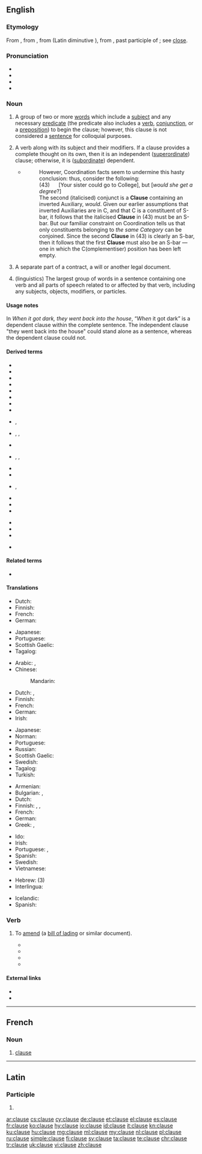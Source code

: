 ==English==
{{wikipedia}}

===Etymology===
From {{etyl|enm|en}} {{term|enm|claus(e)}}, from {{etyl|fro|en}} {{term|fro|clause}}, from {{etyl|ML.|en}} {{m|la|clausa||}} (Latin diminutive {{m|la|clausula||close, end; a clause, close of a period}}), from {{etyl|la|en}} {{m|la|clausus}}, past participle of {{m|la|claudere||to shut, close}}; see [[close]].

===Pronunciation===
* {{IPA|/klɔːz/|lang=en}}
* {{audio|en-us-clause.ogg|Audio (US)|lang=en}}
* {{rhymes|ɔːz|lang=en}}
* {{homophones|lang=en|claws}}

===Noun===
{{en-noun}}

# {{rfc-sense}} {{lb|en|grammar|informal}} A group of two or more [[word]]s which include a [[subject]] and any necessary [[predicate]] (the predicate also includes a [[verb]], [[conjunction]], or a [[preposition]]) to begin the clause; however, this clause is not considered a [[sentence]] for colloquial purposes.
# {{lb|en|grammar}} A verb along with its subject and their modifiers. If a clause provides a complete thought on its own, then it is an independent ([[superordinate]]) clause; otherwise, it is ([[subordinate]]) dependent.
#* {{quote-book|year=1988|author=Andrew Radford|title=Transformational grammar: a first course|location=Cambridge, UK|publisher=Cambridge University Press|page=300|chapter=6}}
#*: However, Coordination facts seem to undermine this hasty conclusion: thus, consider the following:<br> (43) &nbsp;&nbsp;&nbsp;&nbsp; [Your sister could go to College], but [''would she get a degree''?]<br> The second (italicised) conjunct is a '''Clause''' containing an inverted Auxiliary, ''would''. Given our earlier assumptions that inverted Auxiliaries are in C, and that C is a constituent of S-bar, it follows that the italicised '''Clause''' in (43) must be an S-bar. But our familiar constraint on Coordination tells us that only constituents belonging to ''the same Category'' can be conjoined. Since the second '''Clause''' in (43) is clearly an S-bar, then it follows that the first '''Clause''' must also be an S-bar — one in which the C(omplementiser) position has been left empty.
# {{lb|en|legal}} A separate part of a contract, a will or another legal document.
# (linguistics) The largest group of words in a sentence containing one verb and all parts of speech related to or affected by that verb, including any subjects, objects, modifiers,  or particles.

====Usage notes====
In ''When it got dark, they went back into the house'', “''When'' it got dark” is a dependent clause within the complete sentence. The independent clause "they went back into the house" could stand alone as a sentence, whereas the dependent clause could not.

====Derived terms====
{{der-top|types of grammatical clauses}}
* {{l|en|adjective clause}}
* {{l|en|adverbial clause}}
* {{l|en|appositive clause}}
* {{l|en|concessive clause}}
* {{l|en|comment clause}}
* {{l|en|comparative clause}}
* {{l|en|coordinate clause}}
* {{l|en|defining relative clause}}
* {{l|en|dependent clause}}, {{l|en|subordinate clause}}
{{der-mid}}
* {{l|en|independent clause}}, {{l|en|main clause}}, {{l|en|superordinate clause}}
* {{l|en|finite clause}}
* {{l|en|if clause}}, {{l|en|conditional mood}}, {{l|en|conditional clause}}
* {{l|en|nondefining relative clause}}
* {{l|en|non-finite clause}}
* {{l|en|noun clause}}, {{l|en|nominal clause}}
* {{l|en|relative clause}}
* {{l|en|restrictive clause}}
* {{l|en|verbless clause}}
{{der-bottom}}

{{der-top|grammatical terms}}
* {{l|en|clause element}}
* {{l|en|clause function}}
* {{l|en|subclause}}
{{der-bottom}}

{{der-top|part of a legal document}}
* {{l|en|noncompete clause}}
{{der-bottom}}

====Related terms====
* {{l|en|close}}

====Translations====
{{trans-top|grammar: group of words which include a subject and any necessary predicate}}
* Dutch: {{t+|nl|bijzin|m}}
* Finnish: {{t+|fi|lauseke}}
* French: {{t+|fr|proposition|f}}
* German: {{t+|de|Nebensatz|m}}
{{trans-mid}}
* Japanese: {{t+|ja|節|tr=[[せつ]], setsu|sc=Jpan}}
* Portuguese: {{t+|pt|oração|f}}
* Scottish Gaelic: {{t|gd|clàs|m}}
* Tagalog: {{t|tl|sugnay}}
{{trans-bottom}}

{{trans-top|grammar: verb along with a subject and modifiers}}
* Arabic: {{t+|ar|جُمْلَة|f}}, {{t|ar|بَنْد|m}}
* Chinese:
*: Mandarin: {{t+|cmn|短句|tr=duǎnjù|sc=Hani}}
* Dutch: {{t+|nl|nevenschikking|f}}, {{t+|nl|bijzin|m}}
* Finnish: {{t+|fi|lause}}
* French: {{t+|fr|proposition|f}}
* German: {{t+|de|Teilsatz|m}}
* Irish: {{t|ga|clásal|m}}
{{trans-mid}}
* Japanese: {{t+|ja|節|tr=せつ, setsu}}
* Norman: {{t|nrf|proposition|f}}
* Portuguese: {{t+|pt|oração|f}}
* Russian: {{t+|ru|предложе́ние|n}} {{qualifier|also: sentence}}
* Scottish Gaelic: {{t|gd|clàs|m}}
* Swedish: {{t+|sv|sats|c}}
* Tagalog: {{t|tl|sugnay}}
* Turkish: {{t+|tr|cümlecik}}
{{trans-bottom}}

{{trans-top|legal: separate part of a contract}}
* Armenian: {{t+|hy|հոդված|sc=Armn}}
* Bulgarian: {{t+|bg|клауза|f|sc=Cyrl}}, {{t+|bg|параграф|m|sc=Cyrl}}
* Dutch: {{t+|nl|clausule|f}}
* Finnish: {{t+|fi|ehto}}, {{t|fi|sopimusehto}}, {{t+|fi|klausuuli}}
* French: {{t+|fr|clause|f}}
* German: {{t+|de|Klausel|f}}
* Greek: {{t+|el|ρήτρα|f|sc=Grek}}, {{t+|el|όρος|m|sc=Grek}}
{{trans-mid}}
* Ido: {{t+|io|klauzo}}
* Irish: {{t|ga|clásal|m}}
* Portuguese: {{t+|pt|cláusula|f}}, {{t+|pt|artigo|m}}
* Spanish: {{t+|es|cláusula|f}}
* Swedish: {{t+|sv|klausul|c}}
* Vietnamese: {{t+|vi|điều khoản}}
{{trans-bottom}}

{{checktrans-top}}
* Hebrew: {{t-check|he|סעיף|m|tr=sa'yf|sc=Hebr}} (3)
* Interlingua: {{t-check|ia|clausa}}
{{trans-mid}}
* Icelandic: {{t+check|is|setning|f}}
* Spanish: {{t+check|es|oración|f}}
{{trans-bottom}}

===Verb===
{{en-verb|claus}}

# {{lb|en|transitive|shipping}} To [[amend]] (a [[bill of lading]] or similar document).
#* {{quote-journal|journal=Report of the session|issue=11|author=Asian-African Legal Consultative Committee|year=1970|passage=The question of '''clausing''' the bills of lading, so as to avoid "dirtying", which impairs its negotiability, may also be looked into}}
#* {{quote-book|title=The Hamburg rules on the carriage of goods by sea|page=215|author=Samir Mankabady|year=1978|passage=Any attempt to '''clause''' a Bill of Lading will be strenuously resisted by shippers, and they will obtain clean bills in the usual ways}}
#* {{quote-book|title=Bills of lading: law and practice|author=Alan Mitchelhill|year=1990|passage=It was held that the bills of lading presented were in this case 'clean' as they contained no reservations by way of endorsement, '''clausing''' or otherwise to suggest that the goods were defective}}
#* {{quote-book|title=Cases & materials on the carriage of goods by sea|page=104|author=Martin Dockra|coauthors=Katherine Reece Thomas|2004|passage=There is little authority in English law dealing with the liability of a carrier who unnecessarily '''clauses''' a bill of lading.}}

====External links====
* {{R:Webster 1913}}
* {{R:Century 1911}}

----

==French==

===Noun===
{{fr-noun|f}}

# [[#English|clause]]

----

==Latin==

===Participle===
{{la-part-form|clause}}

# {{inflection of|clausus||voc|m|s|lang=la}}

[[ar:clause]]
[[cs:clause]]
[[cy:clause]]
[[de:clause]]
[[et:clause]]
[[el:clause]]
[[es:clause]]
[[fr:clause]]
[[ko:clause]]
[[hy:clause]]
[[io:clause]]
[[id:clause]]
[[it:clause]]
[[kn:clause]]
[[ku:clause]]
[[hu:clause]]
[[mg:clause]]
[[ml:clause]]
[[my:clause]]
[[nl:clause]]
[[pl:clause]]
[[ru:clause]]
[[simple:clause]]
[[fi:clause]]
[[sv:clause]]
[[ta:clause]]
[[te:clause]]
[[chr:clause]]
[[tr:clause]]
[[uk:clause]]
[[vi:clause]]
[[zh:clause]]